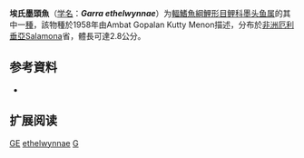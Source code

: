{{Speciesbox
| name = 埃氏墨頭魚
| status = DD
| status_system = IUCN3.1
| image = 
| genus = Garra
| species = ethelwynnae
| authority = [[Menon|Menon]], 1958
| synonyms = *''Garra ethelewynnae''<br /><small>Menon, 1958</small>
}}

'''埃氏墨頭魚'''（[[学名|学名]]：'''''Garra ethelwynnae'''''）为[[輻鰭魚綱|輻鰭魚綱]][[鯉形目|鯉形目]][[鲤科|鲤科]][[墨头鱼属|墨头鱼属]]的其中一[[種|種]]，該物種於1958年由Ambat Gopalan Kutty Menon描述，分布於[[非洲|非洲]][[厄利垂亞|厄利垂亞]]Salamona省，體長可達2.8公分。

== 参考資料 ==
*{{FishBase_species|genus=Garra|species=ethelwynnae|year=2011|month=12}}

== 扩展阅读 ==
{{refbegin}}
{{wikispecies-inline|Garra ethelwynnae|埃氏墨頭魚}}
{{refend}}
{{Taxonbar|from=Q1100340}}

[[Category:IUCN红色名录数据缺乏物种|GE]]
[[Category:墨头鱼属|ethelwynnae]]
[[Category:1958年描述的魚類|G]]


{{鯉形目小作品}}